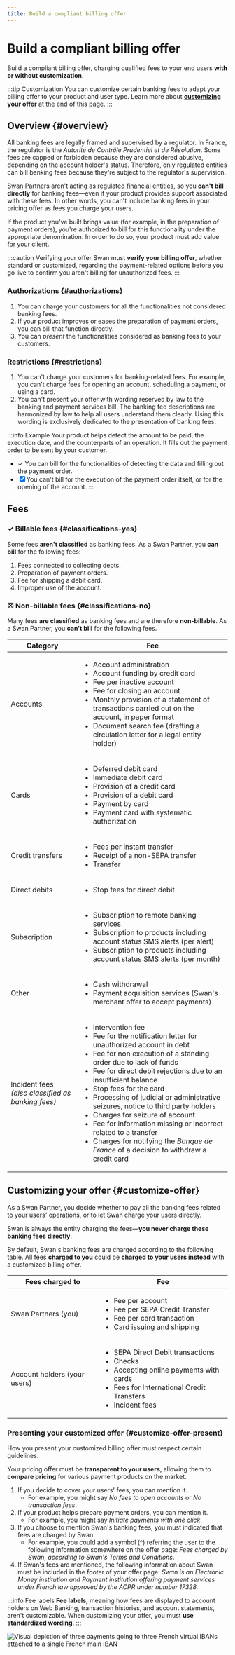 ```yaml
---
title: Build a compliant billing offer
---
```


# Build a compliant billing offer

Build a compliant billing offer, charging qualified fees to your end users **with or without customization**.

:::tip Customization
You can customize certain banking fees to adapt your billing offer to your product and user type.
Learn more about [**customizing your offer**](#customize-offer) at the end of this page.
:::

## Overview {#overview}

All banking fees are legally framed and supervised by a regulator.
In France, the regulator is the *Autorité de Contrôle Prudentiel et de Résolution*.
Some fees are capped or forbidden because they are considered abusive, depending on the account holder's status.
Therefore, only regulated entities can bill banking fees because they're subject to the regulator's supervision.

Swan Partners aren't [acting as regulated financial entities](../../../partnership/index.mdx), so you **can't bill directly** for banking fees—even if your product provides support associated with these fees.
In other words, you can't include banking fees in your pricing offer as fees you charge your users. 

If the product you've built brings value (for example, in the preparation of payment orders), you're authorized to bill for this functionality under the appropriate denomination.
In order to do so, your product must add value for your client.

:::caution Verifying your offer
Swan must **verify your billing offer**, whether standard or customized, regarding the payment-related options before you go live to confirm you aren't billing for unauthorized fees.
:::

### Authorizations {#authorizations}

1. You can charge your customers for all the functionalities not considered banking fees.
1. If your product improves or eases the preparation of payment orders, you can bill that function directly.
1. You can *present* the functionalities considered as banking fees to your customers.

### Restrictions {#restrictions}

1. You can't charge your customers for banking-related fees. For example, you can't charge fees for opening an account, scheduling a payment, or using a card.
1. You can't present your offer with wording reserved by law to the banking and payment services bill. The banking fee descriptions are harmonized by law to help all users understand them clearly. Using this wording is exclusively dedicated to the presentation of banking fees.

:::info Example
Your product helps detect the amount to be paid, the execution date, and the counterparts of an operation.
It fills out the payment order to be sent by your customer.

- ✓ You can bill for the functionalities of detecting the data and filling out the payment order.
- ☒ You can't bill for the execution of the payment order itself, or for the opening of the account.
:::

## Fees

### ✓ Billable fees {#classifications-yes}

Some fees **aren't classified** as banking fees.
As a Swan Partner, you **can bill** for the following fees:

1. Fees connected to collecting debts.
1. Preparation of payment orders.
1. Fee for shipping a debit card.
1. Improper use of the account.

### ☒ Non-billable fees {#classifications-no}

Many fees **are classified** as banking fees and are therefore **non-billable**.
As a Swan Partner, you **can't bill** for the following fees.

| Category | Fee |
| --- | --- |
| Accounts | <ul><li>Account administration</li><li>Account funding by credit card</li><li>Fee per inactive account</li><li>Fee for closing an account</li><li>Monthly provision of a statement of transactions carried out on the account, in paper format</li><li>Document search fee (drafting a circulation letter for a legal entity holder)</li></ul> |
| Cards | <ul><li>Deferred debit card</li><li>Immediate debit card</li><li>Provision of a credit card</li><li>Provision of a debit card</li><li>Payment by card</li><li>Payment card with systematic authorization</li></ul> |
| Credit transfers | <ul><li>Fees per instant transfer</li><li>Receipt of a non-SEPA transfer</li><li>Transfer</li></ul> |
| Direct debits | <ul><li>Stop fees for direct debit</li></ul> |
| Subscription | <ul><li>Subscription to remote banking services</li><li>Subscription to products including account status SMS alerts (per alert)</li><li>Subscription to products including account status SMS alerts (per month)</li></ul> |
| Other | <ul><li>Cash withdrawal</li><li>Payment acquisition services (Swan's merchant offer to accept payments)</li></ul> |
| Incident fees<br />*(also classified as banking fees)* | <ul><li>Intervention fee</li><li>Fee for the notification letter for unauthorized account in debt</li><li>Fee for non execution of a standing order due to lack of funds</li><li>Fee for direct debit rejections due to an insufficient balance</li><li>Stop fees for the card</li><li>Processing of judicial or administrative seizures, notice to third party holders</li><li>Charges for seizure of account</li><li>Fee for information missing or incorrect related to a transfer</li><li>Charges for notifying the *Banque de France* of a decision to withdraw a credit card</li></ul> |

## Customizing your offer {#customize-offer}

As a Swan Partner, you decide whether to pay all the banking fees related to your users' operations, or to let Swan charge your users directly.

Swan is always the entity charging the fees—**you never charge these banking fees directly**.

By default, Swan's banking fees are charged according to the following table.
All fees **charged to you** could be **charged to your users instead** with a customized billing offer.

| Fees charged to | Fee |
| --- | --- |
| Swan Partners (you) | <ul><li>Fee per account</li><li>Fee per SEPA Credit Transfer</li><li>Fee per card transaction</li><li>Card issuing and shipping</li></ul> |
| Account holders (your users) | <ul><li>SEPA Direct Debit transactions</li><li>Checks</li><li>Accepting online payments with cards</li><li>Fees for International Credit Transfers</li><li>Incident fees</li></ul> |

### Presenting your customized offer {#customize-offer-present}

How you present your customized billing offer must respect certain guidelines.

Your pricing offer must be **transparent to your users**, allowing them to **compare pricing** for various payment products on the market.

1. If you decide to cover your users' fees, you can mention it.
    - For example, you might say *No fees to open accounts* or *No transaction fees*.
1. If your product helps prepare payment orders, you can mention it.
    - For example, you might say *Initiate payments with one click*.  
1. If you choose to mention Swan's banking fees, you must indicated that fees are charged by Swan.
    - For example, you could add a symbol (^) referring the user to the following information somewhere on the offer page: *Fees charged by Swan, according to Swan's Terms and Conditions*.
1. If Swan's fees are mentioned, the following information about Swan must be included in the footer of your offer page: *Swan is an Electronic Money institution and Payment institution offering payment services under French law approved by the ACPR under number 17328.*

:::info Fee labels
**Fee labels**, meaning how fees are displayed to account holders on Web Banking, transaction histories, and account statements, aren't customizable.
When customizing your offer, you must **use standardized wording**.
:::

![Visual depiction of three payments going to three French virtual IBANs attached to a single French main IBAN](../../../images/topics/accounts/billing-present-offer.png)